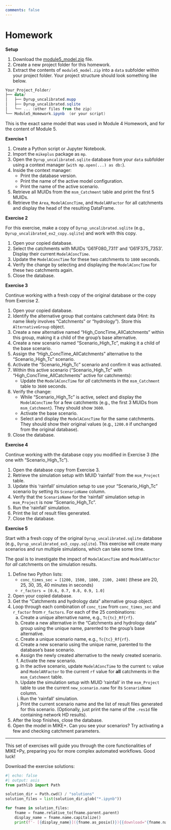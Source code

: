 ```yaml
---
comments: false
---
```


# Homework {.unnumbered}

**Setup**

1. Download the [module5_model.zip](data/module5_model.zip){download="module5_model.zip"} file.
2. Create a new project folder for this homework.
3. Extract the contents of `module5_model.zip` into a `data` subfolder within your project folder. Your project structure should look something like below.
```powershell
Your_Project_Folder/
├── data/
│   ├── Dyrup_uncalibrated.mupp
│   ├── Dyrup_uncalibrated.sqlite
│   └── ... (other files from the zip)
└── Module5_Homework.ipynb  (or your script)
```

::: {.callout-tip}
This is the exact same model that was used in Module 4 Homework, and for the content of Module 5.
:::

**Exercise 1**

1.  Create a Python script or Jupyter Notebook.
2.  Import the `mikeplus` package as `mp`.
3.  Open the `Dyrup_uncalibrated.sqlite` database from your `data` subfolder using a context manager (`with mp.open(...) as db:`).
4.  Inside the context manager:
    - Print the database version.
    - Print the name of the active model configuration.
    - Print the name of the active scenario.
5.  Retrieve all MUIDs from the `msm_Catchment` table and print the first 5 MUIDs.
6.  Retrieve the `Area`, `ModelAConcTime`, and `ModelARFactor` for all catchments and display the head of the resulting DataFrame.

**Exercise 2**

::: {.callout-note}
For this exercise, make a copy of `Dyrup_uncalibrated.sqlite` (e.g., `Dyrup_uncalibrated_ex2_copy.sqlite`) and work with this copy.
:::

1.  Open your copied database.
2.  Select the catchments with MUIDs 'G61F080_7311' and 'G61F375_7353'. Display their current `ModelAConcTime`.
3.  Update the `ModelAConcTime` for these two catchments to `1800` seconds.
4.  Verify the change by selecting and displaying the `ModelAConcTime` for these two catchments again.
5.  Close the database.

**Exercise 3**

::: {.callout-note}
Continue working with a fresh copy of the original database or the copy from Exercise 2.
:::

1.  Open your copied database.
2.  Identify the alternative group that contains catchment data (Hint: its name likely involves "Catchments" or "hydrology"). Store this `AlternativeGroup` object.
3.  Create a new alternative named "High_ConcTime_AllCatchments" within this group, making it a child of the group's base alternative.
4.  Create a new scenario named "Scenario_High_Tc", making it a child of the base scenario.
5.  Assign the "High_ConcTime_AllCatchments" alternative to the "Scenario_High_Tc" scenario.
6.  Activate the "Scenario_High_Tc" scenario and confirm it was activated.
7.  Within this active scenario ("Scenario_High_Tc" with "High_ConcTime_AllCatchments" active for catchments):
    - Update the `ModelAConcTime` for *all* catchments in the `msm_Catchment` table to `3600` seconds.
8.  Verify the change:
    - While "Scenario_High_Tc" is active, select and display the `ModelAConcTime` for a few catchments (e.g., the first 3 MUIDs from `msm_Catchment`). They should show `3600`.
    - Activate the base scenario.
    - Select and display the `ModelAConcTime` for the same catchments. They should show their original values (e.g., `1200.0` if unchanged from the original database).
9.  Close the database.

**Exercise 4**

::: {.callout-note}
Continue working with the database copy you modified in Exercise 3 (the one with "Scenario_High_Tc").
:::

1.  Open the database copy from Exercise 3.
2.  Retrieve the simulation setup with MUID 'rainfall' from the `msm_Project` table.
3.  Update this 'rainfall' simulation setup to use your "Scenario_High_Tc" scenario by setting its `ScenarioName` column.
4.  Verify that the `ScenarioName` for the 'rainfall' simulation setup in `msm_Project` is now "Scenario_High_Tc".
5.  Run the 'rainfall' simulation.
6.  Print the list of result files generated.
7.  Close the database.

**Exercise 5**

::: {.callout-note}
Start with a fresh copy of the original `Dyrup_uncalibrated.sqlite` database (e.g., `Dyrup_uncalibrated_ex5_copy.sqlite`). This exercise will create many scenarios and run multiple simulations, which can take some time.
:::

The goal is to investigate the impact of `ModelAConcTime` and `ModelARFactor` for *all* catchments on the simulation results.

1.  Define two Python lists:
    - `conc_times_sec = [1200, 1500, 1800, 2100, 2400]` (these are 20, 25, 30, 35, 40 minutes in seconds)
    - `r_factors = [0.6, 0.7, 0.8, 0.9, 1.0]`
2.  Open your copied database.
3.  Get the "Catchments and hydrology data" alternative group object.
4.  Loop through each combination of `conc_time` from `conc_times_sec` and `r_factor` from `r_factors`. For each of the 25 combinations:
    a.  Create a unique alternative name, e.g., `Tc{tc}_Rf{rf}`.
    b.  Create a new alternative in the "Catchments and hydrology data" group using the unique name, parented to the group's base alternative.
    c.  Create a unique scenario name, e.g., `Tc{tc}_Rf{rf}`.
    d.  Create a new scenario using the unique name, parented to the database's base scenario.
    e.  Assign the newly created alternative to the newly created scenario.
    f.  Activate the new scenario.
    g.  In the active scenario, update `ModelAConcTime` to the current `tc` value and `ModelARFactor` to the current `rf` value for **all** catchments in the `msm_Catchment` table.
    h.  Update the simulation setup with MUID 'rainfall' in the `msm_Project` table to use the current `new_scenario.name` for its `ScenarioName` column.
    i.  Run the 'rainfall' simulation.
    j.  Print the current scenario name and the list of result files generated for this scenario. (Optionally, just print the name of the `.res1d` file containing network HD results).
5.  After the loop finishes, close the database.
6.  Open the model in MIKE+. Can you see your scenarios? Try activating a few and checking catchment parameters.

---

This set of exercises will guide you through the core functionalities of MIKE+Py, preparing you for more complex automated workflows. Good luck!

::: {.callout-tip title="Want to check your work?" collapse="true"}
Download the exercise solutions:

```python
#| echo: false
#| output: asis
from pathlib import Path

solution_dir = Path.cwd() / "solutions"
solution_files = list(solution_dir.glob("*.ipynb"))

for fname in solution_files:
    fname = fname.relative_to(fname.parent.parent)
    display_name = fname.name.capitalize()
    print(f'- [{display_name}]({fname.as_posix()}){{download="{fname.name}"}}')
```

:::